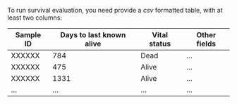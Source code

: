 To run survival evaluation, you need provide a *csv* formatted table, with at least two columns:

| Sample ID | Days to last known alive | Vital status | Other fields |
|-----------|--------------------------|--------------|--------------|
| XXXXXX    | 784                      | Dead         | ...          |
| XXXXXX    | 475                      | Alive        | ...          |
| XXXXXX    | 1331                     | Alive        | ...          |
| ...       | ...                      | ...          | ...          |

